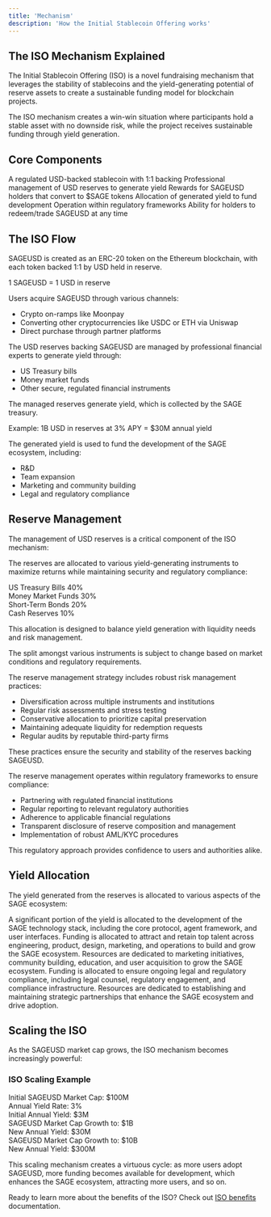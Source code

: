 ```yaml
---
title: 'Mechanism'
description: 'How the Initial Stablecoin Offering works'
---
```


## The ISO Mechanism Explained

The Initial Stablecoin Offering (ISO) is a novel fundraising mechanism that leverages the stability of stablecoins and the yield-generating potential of reserve assets to create a sustainable funding model for blockchain projects.

<Note>
  The ISO mechanism creates a win-win situation where participants hold a stable asset with no downside risk, while the project receives sustainable funding through yield generation.
</Note>

## Core Components

<CardGroup cols={3}>
  <Card title="SAGEUSD" icon="dollar-sign" color="#0891b2">
    A regulated USD-backed stablecoin with 1:1 backing
  </Card>
  <Card title="Reserve Management" icon="vault" color="#7c3aed">
    Professional management of USD reserves to generate yield
  </Card>
  <Card title="Points Program" icon="star" color="#c2410c">
    Rewards for SAGEUSD holders that convert to $SAGE tokens
  </Card>
  <Card title="Yield Allocation" icon="money-bill-transfer" color="#3b82f6">
    Allocation of generated yield to fund development
  </Card>
  <Card title="Regulatory Compliance" icon="scale-balanced" color="#eab308">
    Operation within regulatory frameworks
  </Card>
  <Card title="Redemption Mechanism" icon="rotate-left" color="#059669">
    Ability for holders to redeem/trade SAGEUSD at any time
  </Card>
</CardGroup>

## The ISO Flow

<Steps>
  <Step title="Stablecoin Creation">
    <div className="space-y-2">
      <p>SAGEUSD is created as an ERC-20 token on the Ethereum blockchain, with each token backed 1:1 by USD held in reserve.</p>
      <div className="bg-gray-100 dark:bg-gray-800 p-4 rounded-lg">
        <p className="font-mono text-sm">1 SAGEUSD = 1 USD in reserve</p>
      </div>
    </div>
  </Step>
  <Step title="User Acquisition">
    <div className="space-y-2">
      <p>Users acquire SAGEUSD through various channels:</p>
      <ul className="list-disc pl-6">
        <li>Crypto on-ramps like Moonpay</li>
        <li>Converting other cryptocurrencies like USDC or ETH via Uniswap</li>
        <li>Direct purchase through partner platforms</li>
      </ul>
    </div>
  </Step>
  <Step title="Reserve Management">
    <div className="space-y-2">
      <p>The USD reserves backing SAGEUSD are managed by professional financial experts to generate yield through:</p>
      <ul className="list-disc pl-6">
        <li>US Treasury bills</li>
        <li>Money market funds</li>
        <li>Other secure, regulated financial instruments</li>
      </ul>
    </div>
  </Step>
  <Step title="Yield Generation">
    <div className="space-y-2">
      <p>The managed reserves generate yield, which is collected by the SAGE treasury.</p>
      <div className="bg-gray-100 dark:bg-gray-800 p-4 rounded-lg">
        <p className="font-mono text-sm">Example: 1B USD in reserves at 3% APY = $30M annual yield</p>
      </div>
    </div>
  </Step>
  <Step title="Development Funding">
    <div className="space-y-2">
      <p>The generated yield is used to fund the development of the SAGE ecosystem, including:</p>
      <ul className="list-disc pl-6">
        <li>R&D</li>
        <li>Team expansion</li>
        <li>Marketing and community building</li>
        <li>Legal and regulatory compliance</li>
      </ul>
    </div>
  </Step>
</Steps>

## Reserve Management

The management of USD reserves is a critical component of the ISO mechanism:

<Tabs>
  <Tab title="Yield Generation">
    <div className="space-y-4">
      <p>The reserves are allocated to various yield-generating instruments to maximize returns while maintaining security and regulatory compliance:</p>
      <div className="flex flex-col space-y-2">
        <div className="flex items-center justify-between">
          <span>US Treasury Bills</span>
          <span className="font-mono">40%</span>
        </div>
        <div className="w-full bg-gray-200 dark:bg-gray-700 rounded-full h-2.5">
          <div className="bg-green-600 h-2.5 rounded-full" style={{ width: '40%' }}></div>
        </div>
        <div className="flex items-center justify-between">
          <span>Money Market Funds</span>
          <span className="font-mono">30%</span>
        </div>
        <div className="w-full bg-gray-200 dark:bg-gray-700 rounded-full h-2.5">
          <div className="bg-green-600 h-2.5 rounded-full" style={{ width: '30%' }}></div>
        </div>
        <div className="flex items-center justify-between">
          <span>Short-Term Bonds</span>
          <span className="font-mono">20%</span>
        </div>
        <div className="w-full bg-gray-200 dark:bg-gray-700 rounded-full h-2.5">
          <div className="bg-green-600 h-2.5 rounded-full" style={{ width: '20%' }}></div>
        </div>
        <div className="flex items-center justify-between">
          <span>Cash Reserves</span>
          <span className="font-mono">10%</span>
        </div>
        <div className="w-full bg-gray-200 dark:bg-gray-700 rounded-full h-2.5">
          <div className="bg-green-600 h-2.5 rounded-full" style={{ width: '10%' }}></div>
        </div>
      </div>
      <p>This allocation is designed to balance yield generation with liquidity needs and risk management.</p>
    </div>
    <Note>
      The split amongst various instruments is subject to change based on market conditions and regulatory requirements.
    </Note>
  </Tab>
  <Tab title="Risk Management">
    <div className="space-y-4">
      <p>The reserve management strategy includes robust risk management practices:</p>
      <ul className="list-disc pl-6">
        <li>Diversification across multiple instruments and institutions</li>
        <li>Regular risk assessments and stress testing</li>
        <li>Conservative allocation to prioritize capital preservation</li>
        <li>Maintaining adequate liquidity for redemption requests</li>
        <li>Regular audits by reputable third-party firms</li>
      </ul>
      <p>These practices ensure the security and stability of the reserves backing SAGEUSD.</p>
    </div>
  </Tab>
  <Tab title="Regulatory Compliance">
    <div className="space-y-4">
      <p>The reserve management operates within regulatory frameworks to ensure compliance:</p>
      <ul className="list-disc pl-6">
        <li>Partnering with regulated financial institutions</li>
        <li>Regular reporting to relevant regulatory authorities</li>
        <li>Adherence to applicable financial regulations</li>
        <li>Transparent disclosure of reserve composition and management</li>
        <li>Implementation of robust AML/KYC procedures</li>
      </ul>
      <p>This regulatory approach provides confidence to users and authorities alike.</p>
    </div>
  </Tab>
</Tabs>

## Yield Allocation

The yield generated from the reserves is allocated to various aspects of the SAGE ecosystem:

<AccordionGroup>
  <Accordion icon="code" title="R&D">
    A significant portion of the yield is allocated to the development of the SAGE technology stack, including the core protocol, agent framework, and user interfaces.
  </Accordion>
  <Accordion icon="users" title="Team Expansion">
    Funding is allocated to attract and retain top talent across engineering, product, design, marketing, and operations to build and grow the SAGE ecosystem.
  </Accordion>
  <Accordion icon="bullhorn" title="Marketing and Community">
    Resources are dedicated to marketing initiatives, community building, education, and user acquisition to grow the SAGE ecosystem.
  </Accordion>
  <Accordion icon="scale-balanced" title="Legal and Compliance">
    Funding is allocated to ensure ongoing legal and regulatory compliance, including legal counsel, regulatory engagement, and compliance infrastructure.
  </Accordion>
  <Accordion icon="handshake" title="Partnerships">
    Resources are dedicated to establishing and maintaining strategic partnerships that enhance the SAGE ecosystem and drive adoption.
  </Accordion>
</AccordionGroup>

## Scaling the ISO

As the SAGEUSD market cap grows, the ISO mechanism becomes increasingly powerful:

<Frame>
  <div className="bg-gray-100 dark:bg-gray-800 p-6 rounded-lg">
    <h3 className="text-lg font-bold mb-4">ISO Scaling Example</h3>
    <div className="space-y-4">
      <div className="flex justify-between">
        <span>Initial SAGEUSD Market Cap:</span>
        <span className="font-mono">$100M</span>
      </div>
      <div className="flex justify-between">
        <span>Annual Yield Rate:</span>
        <span className="font-mono">3%</span>
      </div>
      <div className="flex justify-between">
        <span>Initial Annual Yield:</span>
        <span className="font-mono">$3M</span>
      </div>
      <div className="border-t border-gray-300 dark:border-gray-600 pt-4">
        <div className="flex justify-between">
          <span>SAGEUSD Market Cap Growth to:</span>
          <span className="font-mono">$1B</span>
        </div>
        <div className="flex justify-between">
          <span>New Annual Yield:</span>
          <span className="font-mono">$30M</span>
        </div>
      </div>
      <div className="border-t border-gray-300 dark:border-gray-600 pt-4">
        <div className="flex justify-between">
          <span>SAGEUSD Market Cap Growth to:</span>
          <span className="font-mono">$10B</span>
        </div>
        <div className="flex justify-between">
          <span>New Annual Yield:</span>
          <span className="font-mono">$300M</span>
        </div>
      </div>
    </div>
  </div>
</Frame>

This scaling mechanism creates a virtuous cycle: as more users adopt SAGEUSD, more funding becomes available for development, which enhances the SAGE ecosystem, attracting more users, and so on.

Ready to learn more about the benefits of the ISO? Check out [ISO benefits](/iso/benefits) documentation. 